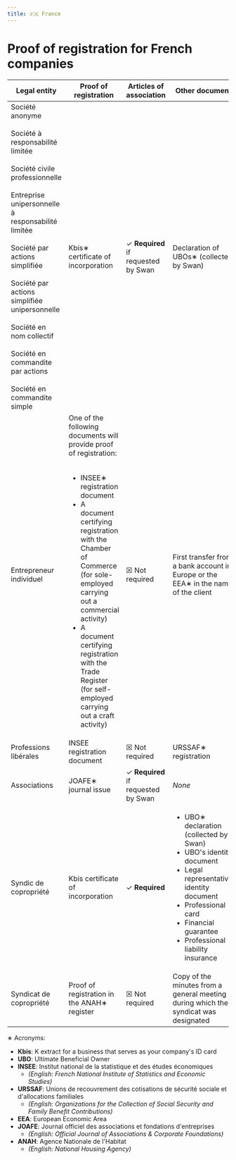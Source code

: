 ```yaml
---
title: 🇫🇷 France
---
```


# Proof of registration for French companies


<DocumentsIntro country="🇫🇷 France" />

| Legal entity | Proof of registration | Articles of association | Other documents |
| --- | --- | --- | --- |
| Société anonyme<br /><br/>Société à responsabilité limitée<br /><br/>Société civile professionnelle<br /><br/>Entreprise unipersonnelle à responsabilité limitée<br /><br/>Société par actions simplifiée<br /><br/>Société par actions simplifiée unipersonnelle<br /><br/>Société en nom collectif<br /><br/>Société en commandite par actions<br /><br/>Société en commandite simple | Kbis∗ certificate of incorporation | ✓ **Required**<br />if requested by Swan | Declaration of UBOs∗ (collected by Swan) |
| Entrepreneur individuel | One of the following documents will provide proof of registration:<br /><br /><ul><li>INSEE∗ registration document</li><li>A document certifying registration with the Chamber of Commerce (for sole-employed carrying out a commercial activity)</li><li>A document certifying registration with the Trade Register (for self-employed carrying out a craft activity)</li></ul> | ☒ Not required | First transfer from a bank account in Europe or the EEA∗ in the name of the client |
| Professions libérales | INSEE registration document | ☒ Not required | URSSAF∗ registration |
| Associations | JOAFE∗ journal issue | ✓ **Required**<br />if requested by Swan | *None* |
| Syndic de copropriété | Kbis certificate of incorporation | ✓ **Required** | <ul><li>UBO∗ declaration (collected by Swan)</li><li>UBO's identity document</li><li>Legal representative's identity document</li><li>Professional card</li><li>Financial guarantee</li><li>Professional liability insurance</li></ul> |
| Syndicat de copropriété | Proof of registration in the ANAH∗ register | ☒ Not required | Copy of the minutes from a general meeting during which the syndicat was designated |

∗ Acronyms:
- **Kbis**: K extract for a business that serves as your company's ID card
- **UBO**: Ultimate Beneficial Owner
- **INSEE**: Institut national de la statistique et des études économiques
    - *(English: French National Institute of Statistics and Economic Studies)*
- **URSSAF**: Unions de recouvrement des cotisations de sécurité sociale et d'allocations familiales
    - *(English: Organizations for the Collection of Social Security and Family Benefit Contributions)*
- **EEA**: European Economic Area
- **JOAFE**: Journal officiel des associations et fondations d'entreprises
    - *(English: Official Journal of Associations & Corporate Foundations)*
- **ANAH**: Agence Nationale de l'Habitat
    - *(English: National Housing Agency)*